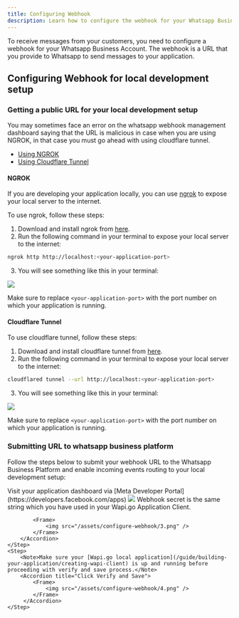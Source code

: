 ```yaml
---
title: Configuring Webhook
description: Learn how to configure the webhook for your Whatsapp Business Account
---
```



To receive messages from your customers, you need to configure a webhook for your Whatsapp Business Account. The webhook is a URL that you provide to Whatsapp to send messages to your application.


## Configuring Webhook for local development setup


### Getting a public URL for your local development setup

<Note>You may sometimes face an error on the whatsapp webhook management dashboard saying that the URL is malicious in case when you are using NGROK, in that case you must go ahead with using cloudflare tunnel.</Note>

- [Using NGROK](#ngrok)
- [Using Cloudflare Tunnel](#cloudflare-tunnel)


#### NGROK

If you are developing your application locally, you can use [ngrok](https://ngrok.com/) to expose your local server to the internet.

To use ngrok, follow these steps:

1. Download and install ngrok from [here](https://ngrok.com/download).
2. Run the following command in your terminal to expose your local server to the internet:

```bash
ngrok http http://localhost:<your-application-port>
```
3. You will see something like this in your terminal:
  <Frame>
    <img src="/assets/configure-webhook/1.png" />
  </Frame>

<Note>Make sure to replace `<your-application-port>` with the port number on which your application is running.</Note>


####  Cloudflare Tunnel

To use cloudflare tunnel, follow these steps:

1. Download and install cloudflare tunnel from [here](https://developers.cloudflare.com/cloudflare-one/connections/connect-apps/install-and-setup/installation).
2. Run the following command in your terminal to expose your local server to the internet:

```bash
cloudflared tunnel --url http://localhost:<your-application-port>
```

3. You will see something like this in your terminal:
  <Frame>
    <img src="/assets/configure-webhook/cloudlfare.png" />
  </Frame>

<Note>Make sure to replace `<your-application-port>` with the port number on which your application is running.</Note>


### Submitting URL to whatsapp business platform

Follow the steps below to submit your webhook URL to the Whatsapp Business Platform and enable incoming events routing to your local development setup:


<Steps>
    <Step>
        <Accordion title="Visit Your App Dashboard">
            <Note>Visit your application dashboard via [Meta Developer Portal](https://developers.facebook.com/apps)</Note>
        </Accordion>
    </Step>
    <Step>
        <Accordion title="Subscribe to the webhook object for your app">
            <Frame>
                <img src="/assets/configure-webhook/2.png" />
            </Frame>
        </Accordion>
    </Step>
    <Step>
        <Accordion title="Add the public URL and webhook secret.">
            <Note>Webhook secret is the same string which you have used in your Wapi.go Application Client.</Note>
           
            <Frame>
                <img src="/assets/configure-webhook/3.png" />
            </Frame>
        </Accordion>
    </Step>
    <Step>
        <Note>Make sure your [Wapi.go local application](/guide/building-your-application/creating-wapi-client) is up and running before proceeding with verify and save process.</Note>
        <Accordion title="Click Verify and Save">
            <Frame>
                <img src="/assets/configure-webhook/4.png" />
            </Frame>
         </Accordion>
    </Step>
</Steps>

